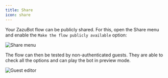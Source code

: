 ```yaml
---
title: Share
icon: share
---
```


Your ZazuBot flow can be publicly shared. For this, open the Share menu and enable the `Make the flow publicly available` option:

<Frame>
  <img src="/images/share.png" alt="Share menu" />
</Frame>

The flow can then be tested by non-authenticated guests. They are able to check all the options and can play the bot in preview mode.

<Frame>
  <img src="/images/guest-editor.png" alt="Guest editor" />
</Frame>
